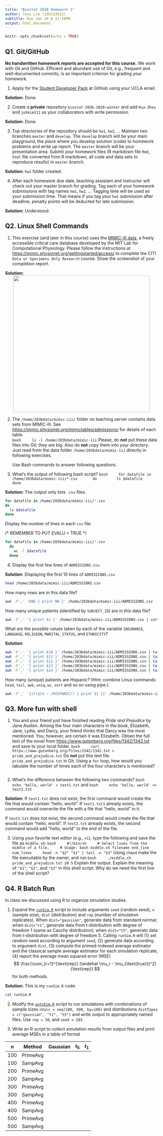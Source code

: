 ```yaml
---
title: "Biostat 203B Homework 1"
author: Tony Lim (105233522)
subtitle: Due Jan 24 @ 11:59PM
output: html_document
---
```


```r
knitr::opts_chunk$set(echo = TRUE)
```

## Q1. Git/GitHub

**No handwritten homework reports are accepted for this course.** We work with Git and GitHub. Efficient and abundant use of Git, e.g., frequent and well-documented commits, is an important criterion for grading your homework.

1. Apply for the [Student Developer Pack](https://education.github.com/pack) at GitHub using your UCLA email.

**Solution:** Done.

2. Create a **private** repository `biostat-203b-2020-winter` and add `Hua-Zhou` and `juhkim111` as your collaborators with write permission.

**Solution:** Done.

3. Top directories of the repository should be `hw1`, `hw2`, ... Maintain two branches `master` and `develop`. The `develop` branch will be your main playground, the place where you develop solution (code) to homework problems and write up report. The `master` branch will be your presentation area. Submit your homework files (R markdown file `Rmd`, `html` file converted from R markdown, all code and data sets to reproduce results) in `master` branch.

**Solution:** `hw1` folder created. 

4. After each homework due date, teaching assistant and instructor will check out your master branch for grading. Tag each of your homework submissions with tag names `hw1`, `hw2`, ... Tagging time will be used as your submission time. That means if you tag your `hw1` submission after deadline, penalty points will be deducted for late submission.

**Solution:** Understood. 

## Q2. Linux Shell Commands

1. This exercise (and later in this course) uses the [MIMIC-III data](https://mimic.physionet.org), a freely accessible critical care database developed by the MIT Lab for Computational Physiology. Please follow the instructions at <https://mimic.physionet.org/gettingstarted/access/> to complete the CITI `Data or Specimens Only Research` course. Show the screenshot of your completion report. 

**Solution:** 
<center>
  <img src="./completion_report.png" height="450">
</center>

2. The `/home/203bdata/mimic-iii/` folder on teaching server contains data sets from MIMIC-III. See <https://mimic.physionet.org/mimictables/admissions/> for details of each table.  
    ```bash
    ls -l /home/203bdata/mimic-iii
    ```
Please, do **not** put these data files into Git; they are big. Also do **not** copy them into your directory. Just read from the data folder `/home/203bdata/mimic-iii` directly in following exercises. 

    Use Bash commands to answer following questions.

3. What's the output of following bash script?
    ```bash
    for datafile in /home/203bdata/mimic-iii/*.csv
      do
        ls $datafile
      done
    ```

**Solution:** The output only lists `.csv` files.

```bash
for datafile in /home/203bdata/mimic-iii/*.csv
do
  ls $datafile
done
```

Display the number of lines in each `csv` file.

/* REMEMBER TO PUT EVALU = TRUE */
```bash
for datafile in /home/203bdata/mimic-iii/*.csv
  do
    wc -l $datafile
  done
```

4. Display the first few lines of `ADMISSIONS.csv`. 

**Solution**: Displaying the first 10 lines of `ADMISSIONS.csv`

```bash
head /home/203bdata/mimic-iii/ADMISSIONS.csv
```

  How many rows are in this data file? 

```bash
awk -F',' 'END { print NR }' /home/203bdata/mimic-iii/ADMISSIONS.csv
```

How many unique patients (identified by `SUBJECT_ID`) are in this data file? 

```bash
awk -F',' '{ print $2 }' /home/203bdata/mimic-iii/ADMISSIONS.csv | sort | uniq | wc -l
```

What are the possible values taken by each of the variable `INSURANCE`, `LANGUAGE`, `RELIGION`, `MARITAL_STATUS`, and `ETHNICITY`? 

**Solution**: 
```bash
awk -F',' '{ print $10 }' /home/203bdata/mimic-iii/ADMISSIONS.csv | tail -n +2 | sort | uniq
awk -F',' '{ print $11 }' /home/203bdata/mimic-iii/ADMISSIONS.csv | tail -n +2 | sort | uniq
awk -F',' '{ print $12 }' /home/203bdata/mimic-iii/ADMISSIONS.csv | tail -n +2 | sort | uniq
awk -F',' '{ print $13 }' /home/203bdata/mimic-iii/ADMISSIONS.csv | tail -n +2 | sort | uniq
awk -F',' '{ print $14 }' /home/203bdata/mimic-iii/ADMISSIONS.csv | tail -n +2 | sort | uniq
```

How many (unique) patients are Hispanic? (Hint: combine Linux commands `head`, `tail`, `awk`, `uniq`, `wc`, `sort` and so on using pipe.)

```bash
awk -F',' '{if($14 ~ /HISPANIC/) { print $2 }}' /home/203bdata/mimic-iii/ADMISSIONS.csv | sort | uniq | wc -l
```

## Q3. More fun with shell

1. You and your friend just have finished reading *Pride and Prejudice* by Jane Austen. Among the four main characters in the book, Elizabeth, Jane, Lydia, and Darcy, your friend thinks that Darcy was the most mentioned. You, however, are certain it was Elizabeth. Obtain the full text of the novel from <https://www.gutenberg.org/files/1342/1342.txt> and save to your local folder. 
    ```bash
    curl https://www.gutenberg.org/files/1342/1342.txt > pride_and_prejudice.txt
    ```
Do **not** put this text file `pride_and_prejudice.txt` in Git. Using a `for` loop, how would you tabulate the number of times each of the four characters is mentioned?

```bash
 
```

2. What's the difference between the following two commands?
    ```bash
    echo 'hello, world' > test1.txt
    ```
    and
    ```bash
    echo 'hello, world' >> test2.txt
    ```

**Solution**: \n
If `test1.txt` does not exist, the first command would create the file that would contain "hello, world". If `test1.txt1` already exists, the command would overwrite the file with a file that "hello, world" in it. 

If `test2.txt` does not exist, the second command would create the file that would contain "hello, world". If `test2.txt` already exists, the second command would add "hello, world" to the end of the file.

3. Using your favorite text editor (e.g., `vi`), type the following and save the file as `middle.sh`:
    ```bash
    #!/bin/sh
    # Select lines from the middle of a file.
    # Usage: bash middle.sh filename end_line num_lines
    head -n "$2" "$1" | tail -n "$3"
    ```
Using `chmod` make the file executable by the owner, and run 
    ```bash
    ./middle.sh pride_and_prejudice.txt 20 5
    ```
Explain the output. Explain the meaning of `"$1"`, `"$2"`, and `"$3"` in this shell script. Why do we need the first line of the shell script?

## Q4. R Batch Run

In class we discussed using R to organize simulation studies. 

1. Expand the [`runSim.R`](https://ucla-biostat203b-2020winter.github.io/slides/02-linux/runSim.R) script to include arguments `seed` (random seed), `n` (sample size), `dist` (distribution) and `rep` (number of simulation replicates). When `dist="gaussian"`, generate data from standard normal; when `dist="t1"`, generate data from t-distribution with degree of freedom 1 (same as Cauchy distribution); when `dist="t5"`, generate data from t-distribution with degree of freedom 5. Calling `runSim.R` will (1) set random seed according to argument `seed`, (2) generate data according to argument `dist`, (3) compute the primed-indexed average estimator and the classical sample average estimator for each simulation replicate, (4) report the average mean squared error (MSE)
$$
  \frac{\sum_{r=1}^{\text{rep}} (\widehat \mu_r - \mu_{\text{true}})^2}{\text{rep}}
$$
for both methods.

**Solution:** This is my `runSim.R` code:

```bash
cat runSim.R
```


2. Modify the [`autoSim.R`](https://ucla-biostat203b-2020winter.github.io/slides/02-linux/autoSim.R) script to run simulations with combinations of sample sizes `nVals = seq(100, 500, by=100)` and distributions `distTypes = c("gaussian", "t1", "t5")` and write output to appropriately named files. Use `rep = 50`, and `seed = 203`. 

3. Write an R script to collect simulation results from output files and print average MSEs in a table of format

| $n$ | Method   | Gaussian | $t_5$ | $t_1$ |
|-----|----------|-------|-------|----------|
| 100 | PrimeAvg |       |       |          |
| 100 | SampAvg  |       |       |          |
| 200 | PrimeAvg |       |       |          |
| 200 | SampAvg  |       |       |          |
| 300 | PrimeAvg |       |       |          |
| 300 | SampAvg  |       |       |          |
| 400 | PrimeAvg |       |       |          |
| 400 | SampAvg  |       |       |          |
| 500 | PrimeAvg |       |       |          |
| 500 | SampAvg  |       |       |          |

